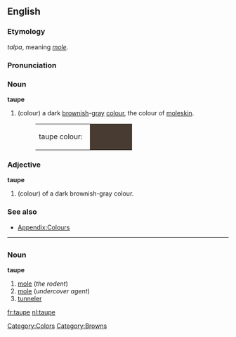 ==English==

===Etymology===
{{L.}} ''talpa'',  meaning ''[[mole]]''.

===Pronunciation===
{{rfap}}

===Noun===
'''taupe'''
#(colour) a dark [[brown]]ish-[[gray]] [[color|colour]], the colour of [[moleskin]].
#:<table><tr><td>taupe colour: &nbsp;</td><td bgcolor="#483C32" width="80">&nbsp; </td></tr></table>

===Adjective===
'''taupe'''
#(colour) of a dark brownish-gray colour.

===See also===
*[[Wiktionary_Appendix:Colours|Appendix:Colours]]

[[Category:Colors]]
[[Category:Browns]]

----
=={{fr}}==

===Noun===
'''taupe'''
# [[mole]] (''the rodent'')
# [[mole]] (''undercover agent'')
# [[tunneler]]

[[fr:taupe]]
[[nl:taupe]]